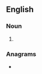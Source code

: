 ==English==

===Noun===
{{head|en|noun form}}

# {{plural of|en|cistrome}}

===Anagrams===
* {{anagrams|en|a=ceimorsst|ice storms|icestorms}}